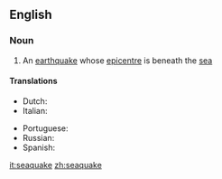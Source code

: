 ==English==

===Noun===
{{en-noun}}

# An [[earthquake]] whose [[epicentre]] is beneath the [[sea]]

====Translations====
{{trans-top|Earthquake under sea}}
* Dutch: {{t+|nl|zeebeving|f}}
* Italian: {{t+|it|maremoto|m}}
{{trans-mid}}
* Portuguese: {{t+|pt|maremoto|m}}
* Russian: {{t|ru|моретрясение|n|tr=mor'er'as'énije}}
* Spanish: {{t-|es|maremoto|m}}
{{trans-bottom}}

[[it:seaquake]]
[[zh:seaquake]]